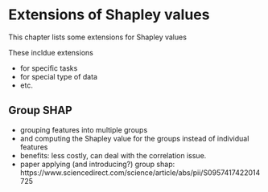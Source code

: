 # Extensions of Shapley values


This chapter lists some extensions for Shapley values

These incldue extensions

- for specific tasks
- for special type of data
- etc.



## Group SHAP

- grouping features into multiple groups
- and computing the Shapley value for the groups instead of individual features
- benefits: less costly, can deal with the correlation issue.
- paper applying (and introducing?) group shap: https://www.sciencedirect.com/science/article/abs/pii/S0957417422014725
